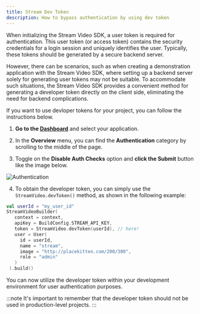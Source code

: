 ```yaml
---
title: Stream Dev Token
description: How to bypass authentication by using dev token
---
```


When initializing the Stream Video SDK, a user token is required for authentication. This user token (or access token) contains the security credentials for a login session and uniquely identifies the user. Typically, these tokens should be generated by a secure backend server.

However, there can be scenarios, such as when creating a demonstration application with the Stream Video SDK, where setting up a backend server solely for generating user tokens may not be suitable. To accommodate such situations, the Stream Video SDK provides a convenient method for generating a developer token directly on the client side, eliminating the need for backend complications.

If you want to use devloper tokens for your project, you can follow the instructions below.

1. **Go to the [Dashboard](https://dashboard.getstream.io/)** and select your application.

2. In the **Overview** menu, you can find the **Authentication** category by scrolling to the middle of the page.

3. Toggle on the **Disable Auth Checks** option and **click the Submit** button like the image below.

![Authentication](../assets/dashboard_authentication.png)

4. To obtain the developer token, you can simply use the `StreamVideo.devToken()` method, as shown in the following example:

```kotlin
val userId = "my_user_id"
StreamVideoBuilder(
   context = context,
   apiKey = BuildConfig.STREAM_API_KEY,
   token = StreamVideo.devToken(userId), // here!
   user = User(
     id = userId,
     name = "stream",
     image = "http://placekitten.com/200/300",
     role = "admin"
   )
 ).build()
```

You can now utilize the developer token within your development environment for user authentication purposes.

:::note
It's important to remember that the developer token should not be used in production-level projects.
:::